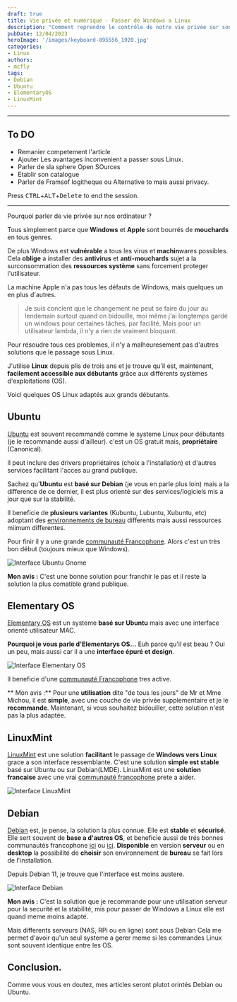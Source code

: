 ```yaml
---
draft: true
title: Vie privée et numérique - Passer de Windows a Linux
description: "Comment reprendre le contrôle de notre vie privée sur son ordinateur"
pubDate: 12/04/2023
heroImage: '/images/keyboard-895556_1920.jpg'
categories: 
- Linux
authors: 
- mcfly
tags:
- Debian
- Ubuntu
- ElementaryOS
- LinuxMint
---
```


---
## To DO
- Remanier competement l'article
- Ajouter Les avantages inconvenient a passer sous Linux.
- Parler de sla sphere Open SOurces
- Etablir son catalogue
- Parler de Framsof logitheque ou Alternative to mais aussi privacy.

Press <span><kbd>CTRL</kbd>+<kbd>ALT</kbd>+<kbd>Delete</kbd></span> to end the session.


---
Pourquoi parler de vie privée sur nos ordinateur ?

Tous simplement parce que **Windows** et **Apple** sont bourrés de **mouchards** en tous genres.

De plus Windows est **vulnérable** a tous les virus et **machin**wares possibles. Cela **oblige** a installer des **antivirus** et **anti-mouchards** sujet a la surconsommation des **ressources système** sans forcement proteger l'utilisateur.

La machine Apple n'a pas tous les défauts de Windows, mais quelques un en plus d'autres.

> Je suis concient que le changement ne peut se faire du jour au lendemain surtout quand on bidouille, moi même j'ai longtemps gardé un windows pour certaines tâches, par facilité. Mais pour un utilisateur lambda, il n'y a rien de vraiment bloquant.

Pour résoudre tous ces problemes, il n'y a malheuresement pas d'autres solutions que le passage sous Linux.

J'utilise **Linux** depuis plis de trois ans et je trouve qu'il est, maintenant, **facilement accessible aux débutants** grâce aux différents systèmes d'exploitations (OS).

Voici quelques OS Linux adaptés aux grands débutants.

## Ubuntu
[Ubuntu](https://ubuntu.com/) est souvent recommandé comme le systeme Linux pour débutants (je le recommande aussi d'ailleur). c'est un OS gratuit mais, **propriétaire** (Canonical). 

Il peut inclure des drivers propriétaires (choix a l'installation) et d'autres services facilitant l'acces au grand publique.

Sachez qu'**Ubuntu** est **basé sur Debian** (je vous en parle plus loin) mais a la difference de ce dernier, il est plus orienté sur des services/logiciels mis a jour que sur la stabilité.

Il beneficie de **plusieurs variantes** (Kubuntu, Lubuntu, Xubuntu, etc) adoptant des [environnements de bureau](https://doc.ubuntu-fr.org/environnements) differents mais aussi ressources miimum differentes.

Pour finir il y a une grande [communauté Francophone](https://www.ubuntu-fr.org/). Alors c'est un très bon début (toujours mieux que Windows).

![Interface Ubuntu Gnome](./img/ubuntu.png)

**Mon avis :** 
C'est une bonne solution pour franchir le pas et il reste la solution la plus comatible grand publique.

## Elementary OS
[Elementary OS](https://elementary.io/) est un systeme **basé sur Ubuntu** mais avec une interface orienté utilisateur MAC.

**Pourquoi je vous parle d'Elementarys OS...** Euh parce qu'il est beau ? Oui un peu, mais aussi car il a une **interface épuré et design**. 

![Interface Elementary OS](./img/elementary.jpg)

Il beneficie d'une [communauté Francophone](https://www.elementaryos-fr.org/) tres active.

** Mon avis :**
Pour une **utilisation** dite "de tous les jours" de Mr et Mme Michou, il est **simple**, avec une couche de vie privée supplementaire et je le **recommande**.
Maintenant, si vous souhaitez bidouiller, cette solution n'est pas la plus adaptée.


## LinuxMint
[LinuxMint](https://linuxmint.com/) est une solution **facilitant** le passage de **Windows vers Linux** grace a son interface ressemblante. 
C'est une solution **simple est stable** basé sur Ubuntu ou sur Debian(LMDE). LinuxMint est une **solution francaise** avec une vrai [communauté francophone](https://forum-francophone-linuxmint.fr/) prete a aider.

![Interface LinuxMint](./img/linuxmint.jpg)

## Debian
[Debian](https://www.debian.org/index.fr.html) est, je pense, la solution la plus connue. Elle est **stable** et **sécurisé**.
Elle sert souvent de **base a d'autres OS**, et beneficie aussi de trés bonnes communautés francophone [ici](https://debian-facile.org/) ou [ici](https://france.debian.net/).
**Disponible** en version **serveur** ou en **desktop** la possibilité de **choisir** son environnement de **bureau** se fait lors de l'installation.

Depuis Debian 11, je trouve que l'interface est moins austere.

![Interface Debian](./img/debian.jpg)

**Mon avis :**
C'est la solution que je recommande pour une utilisation serveur pour la securité et la stabilité, mis pour passer de Windows a Linux elle est quand meme moins adapté.

Mais differents serveurs (NAS, RPi ou en ligne) sont sous Debian Cela me permet d'avoir qu'un seul systeme a gerer meme si les commandes Linux sont souvent identique entre les OS.


## Conclusion.
Comme vous vous en doutez, mes articles seront plutot orintés Debian ou Ubuntu.